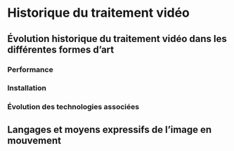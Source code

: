 # Historique du traitement vidéo {#historique}


## Évolution historique du traitement vidéo dans les différentes formes d’art {#evolution_historique}

### Performance {#evolution_historique_performance}
### Installation {#evolution_historique_installation}
### Évolution des technologies associées {#evolution_historique_technologies}

## Langages et moyens expressifs de l’image en mouvement {#evolution_historique_language}